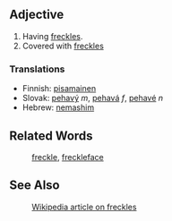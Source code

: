 ==Adjective==
# Having [[freckle|freckles]].
# Covered with [[freckle|freckles]]

===Translations===
*Finnish: [[pisamainen]]
*Slovak: [[pehavý]] ''m'', [[pehavá]] ''f'', [[pehavé]] ''n''
*Hebrew: [[nemashim]]

==Related Words==
: [[freckle]], [[freckleface]]

==See Also==
: [[en:freckles|Wikipedia article on freckles]]